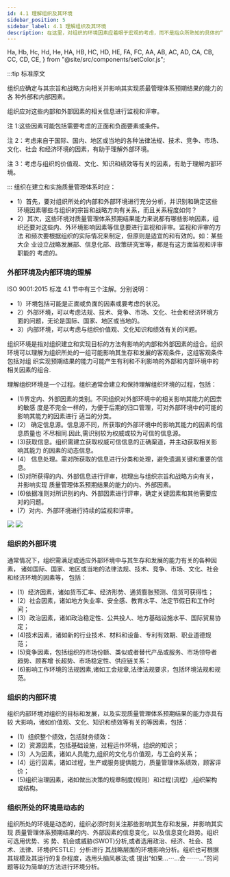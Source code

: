 ```yaml
---
id: 4.1 理解组织及其环境
sidebar_position: 5
sidebar_label: 4.1 理解组织及其环境
description: 在这里，对组织的环境因素应着眼于宏观的考虑，而不是指众所熟知的具体的“工作环境”。考虑这些问题是为确定适合组织的战略，产品和服务方向的定位，管理体系的范围等服务
---
```


  Ha,
  Hb,
  Hc,
  Hd,
  He,
  HA,
  HB,
  HC,
  HD,
  HE,
  FA,
  FC,
  AA,
  AB,
  AC,
  AD,
  CA,
  CB,
  CC,
  CD,
  CE,
} from "@site/src/components/setColor.js";


:::tip 标准原文

组织应确定与其宗旨和战略方向相关并影响其实现质最管理体系预期结果的能力的各
种外部和内部因素。

组织应对这些内部和外部因素的相关信息进行监视和评审。

注 1:这些因素可能包括需要考虑的正面和负面要素或条件。

注 2：考虑来自于国际、国内、地区或当地的各种法律法规、技术、竞争、市场、文化、社会
和经济环境的因素，有助于理解外部环境。

注 3：考虑与组织的价值观、文化、知识和绩效等有关的因素，有助于理解内部环境。

:::
组织在建立和实施质量管理体系时应：

- 1）首先，要对组织所处的内部和外部环境进行充分分析，并识别和确定这些
  环境因素哪些与组织的宗旨和战略方向有关系，而且关系程度如何？
- 2）其次，这些环境对质量管理体系预期结果能力来说都有哪些影响因素，组
  织还要对这些内、外环境影响因素等信息要进行监视和评审。监视和评审的方法
  和频次要根据组织的实际情况来制定，但原则是适宜的和有效的。如：某些大企
  业设立战略发展部、信息化部、政策研究室等，都是有这方面监视和评审职能的
  考虑的。

### 外部环境及内部环境的理解

ISO 9001:2015 标准 4.1 节中有三个注解。分别说明：

- 1）环境包括可能是正面或负面的因素或要考虑的状况。
- 2）外部环境，可以考虑法规、技术、竞争、市场、文化、社会和经济环境方
  面的问题，无论是国际、国家、地区或当地的。
- 3）内部环境，可以考虑与组织价值观、文化知识和绩效有关的问题。

组织环境是指<He>对组织建立和实现目标的方法有影响的内部和外部因素的组合</He>。组织
环境可以理解为组织所处的一组可能影响其生存和发展的客观条件，这组客观条件包括对组
织实现预期结果的能力可能产生有利和不利影响的外部和内部环境中的相关因素的组合.

理解组织环境是一个过程。组织通常会建立和保持理解组织环境的过程，包括：

- (1)界定内、外部因素的类别。不同组织对外部环境中的相关影响其能力的因柰的敏感
  度是不完全一样的，为便于后期的归口管理，可对外部环境中的可能的影响其能力的因素进行
  适当的分类。
- (2） 确定信息源。信息源不同，所获取的外部环境中的影响其能力的因素的信息质量也
  不尽相同.因此,需识别较为权威或较为可信的信息源。
- (3)获取信息。组织需建立获取权威可信信息的正确渠道，并主动获取相关影响其能力
  的因素的动态信息。
- (4） 信息处理。需对所获取的信息进行分类和处理，避免遗漏关键和重要的信息。
- (5)对所获得的内、外部信息进行评审，梳理出与组织宗旨和战略方向有关，并影响实现
  质量管理体系预期结果的能力的内、外部因素。
- (6)依据准则对所识别的内、外部因素进行评审，确定关键因素和其他需要应对的问题。
- (7）对内、外部环境进行持续的监视和评审。

![](/images/4.1-1组织的内外部环境.png)
![](/images/4.1-2理解组织环境.png)

### 组织的外部环境

通常情况下，组织需满足或适应外部环境中与其生存和发展的能力有关的各种因素，
诸如国际、国家、地区或当地的法律法规、技术、竞争、市场、文化、社会和经济环境的因素等，
包括：

- (1）经济因素，诸如货币汇率、经济形势、通货膨胀预测、信货可获得性；
- (2）社会因素，诸如地方失业率、安全感、教育水平、法定节假日和工作时间；
- (3）政治因素，诸如政治稳定性、公共投人、地方基础设施水平、国际贸易协定；
- (4)技术因素，诸如新的行业技术、材料和设备、专利有效期、职业道德规范；
- (5)竞争因素，包括组织的市场份额、类似或者替代产品或服务、市场领导者趋势、顾客增
  长超势、市场稳定性、供应链关系：
- (6)影响工作环境的法规因素,诸如工会规章,法律法规要求，包括环境法规和规范。

### 组织的内部环境

组织内部环境对组织的目标和发展，以及实现质量管理体系预期结果的能力亦具有较
大影响，诸如价值观、文化、知识和绩效等有关的等因素，包括：

- (1）组织整个绩效，包括财务绩效：
- (2）资源因素，包括基础设施，过程运作环境，组织的知识；
- (3）人为因素，诸如人员能力,组织的文化与价值观，与工会的关系；
- (4）运行因素，诸如过程，生产或服务提供能力，质量管理体系绩效，顾客评价；
- (5)组织治理因素，诸如做出决策的规章制度(规则）和过程(流程）,组织架构或结构。

### 组织所处的环境是动态的

组织所处的环境是动态的，组织必须时刻关注那些影响其生存和发展，并影响其实现
质量管理体系预期结果的内、外部因素的信息变化，以及信息变化趋势。组织可选用优势、劣
势、机会或威胁(SWOT)分析,或者选用政治、经济、社会、技术、法律、环境(PESTLE）分析进行
其战略层面的环境影响分析。组织也可根据其规模及其运行的复杂程度，选用头脑风暴法;或
提出“如果…⋯…会 ⋯⋯…”的问题等较为简单的方法进行环境分析。

